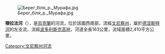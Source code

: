 [[Image:Берег_біля_р._Мурафа.jpg|right]]

'''穆拉法河'''（{{lang-uk|Мурафа}}），是[[烏克蘭|烏克蘭]]的河流，位於該國西南部，流經[[文尼察州|文尼察州]]，屬於[[德涅斯特河|德涅斯特河]]的左支流，流經[[波多利斯克高地|波多利斯克高地]]，河道全長163公里，流域面積2,410平方公里。

{{DEFAULTSORT:Мурафа}}
[[Category:文尼察州河流|Category:文尼察州河流]]


{{Ukraine-river-stub}}
